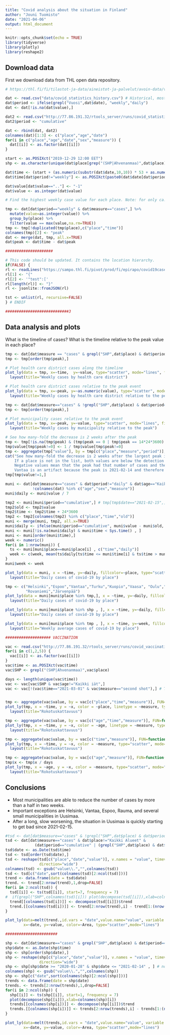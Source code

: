 ```yaml
---
title: "Covid analysis about the situation in Finland"
author: "Jouni Tuomisto"
date: "2021-04-06"
output: html_document
---
```


```r
knitr::opts_chunk$set(echo = TRUE)
library(tidyverse)
library(plotly)
library(reshape2)

```

## Download data

First we download data from THL open data repository.


```r

# https://thl.fi/fi/tilastot-ja-data/aineistot-ja-palvelut/avoin-data/varmistetut-koronatapaukset-suomessa-covid-19-

dat <- read.csv("data/covid_statistics_history.csv") # Historical, mostly weekly data until 2021-02-15
dat$period <- ifelse(grepl("Vuosi",dat$date), "weekly","daily")
dat <- dat[!is.na(dat$value),]

dat2 <- read.csv("http://77.86.191.32/rtools_server/runs/covid_statistics_daily_fi.csv") #daily updates
dat2$period <- "cumulative"

dat <- rbind(dat, dat2)
colnames(dat)[1:3] <- c("place","age","date")
for(i in c("place","age","date","sex","measure")) {
  dat[[i]] <- as.factor(dat[[i]])
}

start <- as.POSIXct("2019-12-29 12:00 EET")
shp <- as.character(unique(dat$place[grep("(SHP|Ahvenanmaa)",dat$place)]))

dat$time <- (start + (as.numeric(substr(dat$date,10,10)) * 53 + as.numeric(substr(dat$date,19,20))) * 7*24*3600)
dat$time[dat$period!="weekly"] <- as.POSIXct(paste0(dat$date[dat$period!="weekly"], " 12:00 EET"))

dat$value[dat$value==".."] <- "-1"
dat$value <- as.integer(dat$value)

# Find the highest weekly case value for each place. Note: for only ca. 10 places the peak occurs before August 2020.

tmp <- dat[dat$period=="weekly" & dat$measure=="cases",] %>%
  mutate(value=as.integer(value)) %>%
  group_by(place) %>%
  filter(value == max(value,na.rm=TRUE))
tmp <- tmp[!duplicated(tmp$place),c("place","time")]
colnames(tmp)[2] <- "peak"  
dat <- merge(dat, tmp, all.x=TRUE)
dat$peak <- dat$time - dat$peak

#####################

# This code should be updated. It contains the location hierarchy.
if(FALSE) {
rl <- readLines("https://sampo.thl.fi/pivot/prod/fi/epirapo/covid19case/fact_epirapo_covid19case.dimensions.json")
rl[1] <- "{"
rl[2] <- '"test":['
rl[length(rl)] <- "}"
rl <- jsonlite::fromJSON(rl)

tst <- unlist(rl, recursive=FALSE)
} # ENDIF

############################3

```

## Data analysis and plots

What is the timeline of cases? What is the timeline relative to the peak value in each place?

```r


tmp <- dat[dat$measure == "cases" & grepl("SHP",dat$place) & dat$period=="weekly" , ]
tmp <- tmp[order(tmp$peak),]

# Plot health care district cases along the timeline
plot_ly(data = tmp, x=~time,  y=~value, type="scatter", mode="lines", fillcolor=~place) %>%
  layout(title="Weekly cases by health care district")

# Plot health care district cases relative to the peak event
plot_ly(data = tmp, x=~peak, y=~as.numeric(value), type="scatter", mode="lines", fillcolor=~place) %>%
  layout(title="Weekly cases by health care district relative to the peak")

tmp <- dat[dat$measure=="cases" & !grepl("SHP",dat$place) & dat$period=="weekly",]
tmp <- tmp[order(tmp$peak),]

# Plot municipality cases relative to the peak event
plot_ly(data = tmp, x=~peak, y=~value, type="scatter", mode="lines", fillcolor=~place) %>%
  layout(title="Weekly cases by municipality relative to the peak")

# See how many-fold the decrease is 2 weeks after the peak
tmp <- tmp[!is.na(tmp$peak) & (tmp$peak == 0 | tmp$peak == 14*24*3600) , ]
tmp$value[tmp$peak!=0] <- 1 / tmp$value[tmp$peak!=0]
tmp <- aggregate(tmp["value"], by = tmp[c("place","measure","period")], FUN = prod)
cat("See how many-fold the decrease is 2 weeks after the largest peak in each place\n
    If a place is not in the list, both values are below the detection limit.\n
    Negative values mean that the peak had that number of cases and then decreased to below the detection limit.\n
    Vantaa is an artifact because the peak is 2021-02-14 and therefore the second value is missing.\n")
tmp[tmp$value!=1,]

muni <- dat[dat$measure=="cases" & dat$period!="daily" & dat$age=="Kaikki ikäryhmät" & dat$sex=="Kaikki sukupuolet",
            !colnames(dat) %in% c("age","sex","measure")]
muni$daily <- muni$value / 7

tmp2 <- muni[muni$period=="cumulative",] # tmp[tmp$date=="2021-02-15",] # Start time of daily follow-up
tmp2$old <- tmp2$value
tmp2$time <- tmp2$time + 24*3600
tmp2 <- tmp2[colnames(tmp2) %in% c("place","time","old")]
muni <- merge(muni, tmp2, all.x=TRUE)
muni$daily <- ifelse(muni$period=="cumulative", muni$value - muni$old, muni$daily)
muni <- muni[!is.na(muni$daily) & muni$time < Sys.time() , ]
muni <- muni[order(muni$time),]
week <- numeric()
for(i in 1:nrow(muni)) {
  ts <- muni[muni$place==muni$place[i] , c("time","daily")]
  week <- c(week, mean(ts$daily[ts$time <= muni$time[i] & ts$time > muni$time[i]- 7*24*3600],na.rm = TRUE))
}
muni$week <- week

plot_ly(data = muni, x = ~time, y=~daily, fillcolor=~place, type="scatter", mode="lines") %>%
  layout(title="Daily cases of covid-19 by place")

tmp <- c("Helsinki","Espoo","Vantaa","Turku","Kuopio","Vaasa", "Oulu","Tampere","Jyväskylä","Pori",
         "Rovaniemi","Järvenpää")
plot_ly(data = muni[muni$place %in% tmp,], x = ~time, y=~daily, fillcolor=~place, type="scatter", mode="lines") %>%
  layout(title="Daily cases of covid-19 by place")

plot_ly(data = muni[muni$place %in% shp , ], x = ~time, y=~daily, fillcolor=~place, type="scatter", mode="lines") %>%
  layout(title="Daily cases of covid-19 by place")

plot_ly(data = muni[muni$place %in% tmp , ], x = ~time, y=~week, fillcolor=~place, type="scatter", mode="lines") %>%
  layout(title="Weekly average cases of covid-19 by place")

#################### VACCINATION

vac <- read.csv("http://77.86.191.32/rtools_server/runs/covid_vaccination_daily_fi.csv") #daily updates
for(i in c(1,2,5)) {
  vac[[i]] <- as.factor(vac[[i]])
}
vac$time <- as.POSIXct(vac$time)
vac$SHP <- grepl("(SHP|Ahvenanmaa)",vac$place)

days <- length(unique(vac$time))
vac <- vac[vac$SHP & vac$age!="Kaikki iät",]
vac <- vac[!(vac$time=="2021-03-01" & vac$measure=="second shot"),] # There seems to be double counting in data


tmp <- aggregate(vac$value, by = vac[c("place","time","measure")], FUN=function(x) sum(x, na.rm=TRUE))
plot_ly(tmp, x = ~time, y = ~x, color = ~place, linetype = ~measure, type="scatter", mode="lines") %>%
  layout(title="Rokotuskattavuus")

tmp <- aggregate(vac$value, by = vac[c("age","time","measure")], FUN=function(x) sum(x, na.rm=TRUE))
plot_ly(tmp, x = ~time, y = ~x, color = ~age, linetype = ~measure, type="scatter", mode="lines") %>%
  layout(title="Rokotuskattavuus")

tmp <- aggregate(vac$value, by = vac[c("time","measure")], FUN=function(x) sum(x, na.rm=TRUE))
plot_ly(tmp, x = ~time, y = ~x, color = ~measure, type="scatter", mode="lines") %>%
  layout(title="Rokotuskattavuus")

tmp <- aggregate(vac$value, by = vac[c("age","measure")], FUN=function(x) sum(x, na.rm=TRUE))
tmp$x <- tmp$x / days
plot_ly(tmp, x = ~age, y = ~x, color = ~measure, type="scatter", mode="lines") %>%
  layout(title="Rokotuskattavuus")

```

## Conclusions

* Most municipalities are able to reduce the number of cases by more than a half in two weeks.
* Important exceptions are Helsinki, Vantaa, Espoo, Rauma, and several small municipalities in Uusimaa.
* After a long, slow worsening, the situation in Uusimaa is quickly starting to get bad since 2021-02-15.

```r

#tsd <- dat[dat$measure=="cases" & !grepl("SHP",dat$place) & dat$period=="weekly",]
tsd <- dat[dat$measure=="cases" & dat$place!="Kaikki Alueet" & 
             (dat$period=="cumulative" | (grepl("SHP",dat$place) & dat$period=="daily")) , ]
tsd$date <- as.Date(tsd$time)
tsd <- tsd[order(tsd$date),]
tsd <- reshape(tsd[c("place","date","value")], v.names = "value", timevar = "place",idvar = "date",
               direction="wide")
colnames(tsd) <- gsub("value\\.","",colnames(tsd))
tsd <- tsd[c("date",sort(colnames(tsd)[2:ncol(tsd)]))]
trend <- data.frame(date = tsd$date)
trend. <- trend[2:nrow(trend),1,drop=FALSE]
for(i in 2:ncol(tsd)) {
  tsd[[i]] <- ts(tsd[[i]], start=7, frequency = 7)
#  if(grepl("SHP",colnames(tsd)[i])) plot(decompose(tsd[[i]]),xlab=colnames(tsd)[i])
  trend[[colnames(tsd[i])]] <- decompose(tsd[[i]])$trend
  trend.[[colnames(tsd[i])]] <- trend[2:nrow(trend),i] - trend[1:(nrow(trend)-1),i]
}

plot_ly(data=melt(trend.,id.vars = "date",value.name="value", variable.name = "Area"),
        x=~date, y=~value, color=~Area, type="scatter",mode="lines")

#######################

shp <- dat[dat$measure=="cases" & grepl("SHP",dat$place) & dat$period=="daily" , ]
shp$date <- as.Date(shp$time)
shp <- shp[order(shp$date),]
shp <- reshape(shp[c("place","date","value")], v.names = "value", timevar = "place",idvar = "date",
               direction="wide")
shp <- shp[shp$date >= "2020-01-28" & shp$date <= "2021-02-14" , ] # no values beyond this period
colnames(shp) <- gsub("value\\.","",colnames(shp))
shp <- shp[c("date",sort(colnames(shp)[2:ncol(shp)]))]
trends <- data.frame(date = shp$date)
trends. <- trends[2:nrow(trends),1,drop=FALSE]
for(i in 2:ncol(shp)) {
  shp[[i]] <- ts(shp[[i]], start=1, frequency = 7)
  plot(decompose(shp[[i]]),xlab=colnames(shp)[i])
  trends[[colnames(shp[i])]] <- decompose(shp[[i]])$trend
  trends.[[colnames(shp[i])]] <- trends[2:nrow(trends),i] - trends[1:(nrow(trends)-1),i]
}

plot_ly(data=melt(trends,id.vars = "date",value.name="value", variable.name = "Area"),
        x=~date, y=~value, color=~Area, type="scatter",mode="lines")


```
